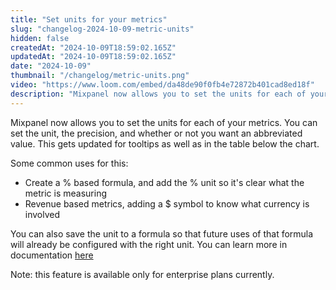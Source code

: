 ```yaml
---
title: "Set units for your metrics"
slug: "changelog-2024-10-09-metric-units"
hidden: false
createdAt: "2024-10-09T18:59:02.165Z"
updatedAt: "2024-10-09T18:59:02.165Z"
date: "2024-10-09"
thumbnail: "/changelog/metric-units.png"
video: "https://www.loom.com/embed/da48de90f0fb4e72872b401cad8ed18f"
description: "Mixpanel now allows you to set the units for each of your metrics. You can set the unit, the precision, and whether or not you want an abbreviated value. This gets updated for tooltips as well as in the table below the chart."
---
```


<ChangelogPostHeader
  date="2024-10-09"
  image="/changelog/metric-units.png"
  title="Set units for your metrics"
/>

Mixpanel now allows you to set the units for each of your metrics. You can set the unit, the precision, and whether or not you want an abbreviated value. This gets updated for tooltips as well as in the table below the chart.

Some common uses for this:

- Create a % based formula, and add the % unit so it's clear what the metric is measuring
- Revenue based metrics, adding a $ symbol to know what currency is involved

You can also save the unit to a formula so that future uses of that formula will already be configured with the right unit. You can learn more in documentation [here](/docs/features/chart-customization#metric-units)

Note: this feature is available only for enterprise plans currently.

<VideoButtonWithModal src="https://www.loom.com/embed/da48de90f0fb4e72872b401cad8ed18f" />
